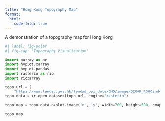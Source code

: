 ```yaml
---
title: "Hong Kong Topography Map"
format:
  html:
    code-fold: true
---
```




A demonstration of a topography map for Hong Kong

```python
#| label: fig-polar
#| fig-cap: "Topography Visualization"

import xarray as xr
import hvplot.xarray
import hvplot.pandas
import rasterio as rio
import rioxarray

topo_url = (
    "https://www.landsd.gov.hk/landsd_psi_data/SMO/image/B200K_R500index-geo.tif")
topo_data = xr.open_dataset(topo_url, engine="rasterio")

topo_map = topo_data.hvplot.image('x', 'y', width=700, height=500, cmap="copper", geo=True)

topo_map
```